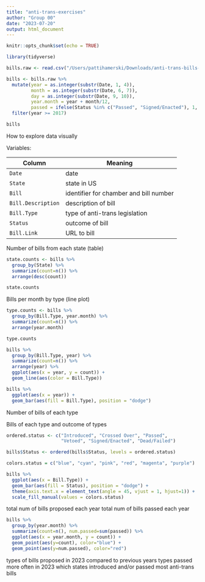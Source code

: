 ```yaml
---
title: "anti-trans-exercises"
author: "Group 00"
date: "2023-07-20"
output: html_document
---
```


```r
knitr::opts_chunk$set(echo = TRUE)
```

```r
library(tidyverse)
```

```r
bills.raw <- read.csv("/Users/pattihamerski/Downloads/anti-trans-bills-clean.csv")
```

```r
bills <- bills.raw %>%
  mutate(year = as.integer(substr(Date, 1, 4)),
         month = as.integer(substr(Date, 6, 7)),
         day = as.integer(substr(Date, 9, 10)),
         year.month = year + month/12,
         passed = ifelse(Status %in% c("Passed", "Signed/Enacted"), 1, 0)) %>% 
  filter(year >= 2017)

bills
```

How to explore data visually

Variables: 

Column             | Meaning
-------------------|----------------------------------------
`Date`             | date
`State`            | state in US
`Bill`             | identifier for chamber and bill number
`Bill.Description` | description of bill
`Bill.Type`        | type of anti-trans legislation
`Status`           | outcome of bill
`Bill.Link`        | URL to bill

Number of bills from each state (table)

```r
state.counts <- bills %>%
  group_by(State) %>% 
  summarize(count=n()) %>% 
  arrange(desc(count))

state.counts
```

Bills per month by type (line plot)


```r
type.counts <- bills %>%
  group_by(Bill.Type, year.month) %>% 
  summarize(count=n()) %>% 
  arrange(year.month)

type.counts
```

```r
bills %>%
  group_by(Bill.Type, year) %>% 
  summarize(count=n()) %>% 
  arrange(year) %>% 
  ggplot(aes(x = year, y = count)) +
  geom_line(aes(color = Bill.Type))
```



```r
bills %>%
  ggplot(aes(x = year)) + 
  geom_bar(aes(fill = Bill.Type), position = "dodge")
```



Number of bills of each type






Bills of each type and outcome of types

```r
ordered.status <- c("Introduced", "Crossed Over", "Passed",
                    "Vetoed", "Signed/Enacted", "Dead/Failed")

bills$Status <- ordered(bills$Status, levels = ordered.status)
```


```r
colors.status = c("blue", "cyan", "pink", "red", "magenta", "purple")

bills %>%
  ggplot(aes(x = Bill.Type)) + 
  geom_bar(aes(fill = Status), position = "dodge") +
  theme(axis.text.x = element_text(angle = 45, vjust = 1, hjust=1)) +
  scale_fill_manual(values = colors.status)
```



total num of bills proposed each year
total num of bills passed each year

```r
bills %>%
  group_by(year.month) %>% 
  summarize(count=n(), num.passed=sum(passed)) %>% 
  ggplot(aes(x = year.month, y = count)) +
  geom_point(aes(y=count), color="blue") +
  geom_point(aes(y=num.passed), color="red")
```







types of bills proposed in 2023 compared to previous years
types passed more often in 2023
which states introduced and/or passed most anti-trans bills






